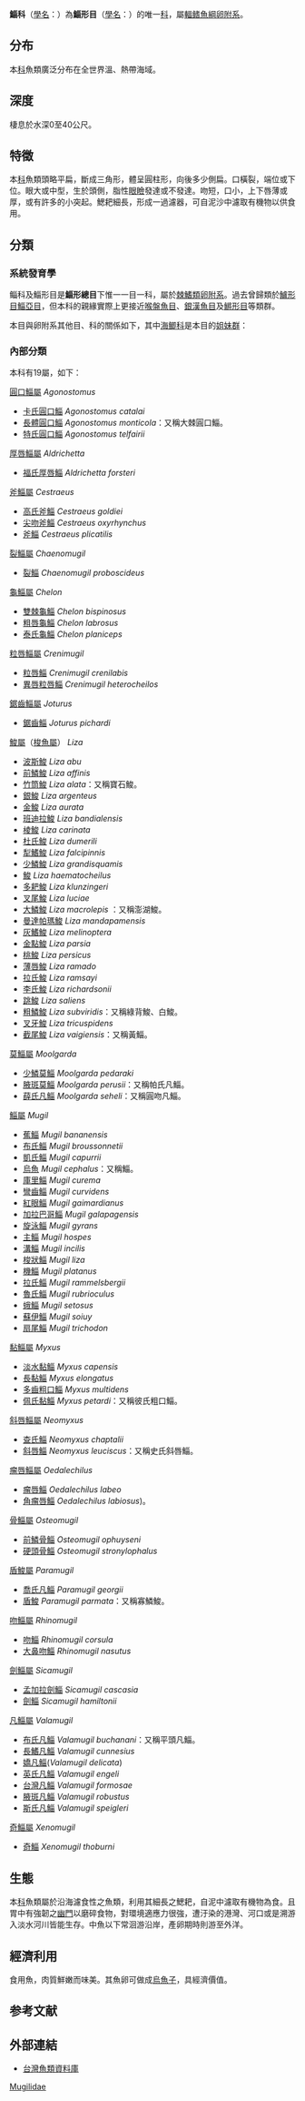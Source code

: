 {{Automatic taxobox
| fossil_range = {{fossilrange|渐新世|现今}}
| image = Mugil cephalus.jpg
| image_caption = [[烏魚|烏魚]]（''Mugil cephalus''）
| display parents=5
| grandparent authority =[[Betancur-R|Betancur-R]] et al., 2013
| parent authority =[[Günther|Günther]], 1861
| taxon = Mugilidae
| authority = [[Feliks_Paweł_Jarocki|Jarocki]], 1822
| diversity = 約19個屬
| diversity link=#內部分類
| diversity ref={{r|FishBase}}
}}

'''鯔科'''（[[學名|學名]]：{{sname|Mugilidae}}）為'''鯔形目'''（[[學名|學名]]：{{sname|Mugiliformes}}）的唯一[[科_(生物)|科]]，屬[[輻鳍魚綱|輻鳍魚綱]][[卵附系|卵附系]]。{{r|Deepfin4}}

==分布==
本[[科|科]]魚類廣泛分布在全世界溫、熱帶海域。{{r|FishBase}}

==深度==
棲息於水深0至40公尺。{{r|FishBase}}

==特徵==
本[[科|科]]魚類頭略平扁，斷成三角形，體呈圓柱形，向後多少側扁。口橫裂，端位或下位。眼大或中型，生於頭側，脂性[[眼瞼|眼瞼]]發達或不發達。吻短，口小，上下唇薄或厚，或有許多的小突起。鰓耙細長，形成一過濾器，可自泥沙中濾取有機物以供食用。{{r|FishBase}}

==分類==
===系統發育學===
鲻科及鯔形目是'''鯔形總目'''下惟一一目一科，屬於[[棘鰭類|棘鰭類]][[卵附系|卵附系]]。過去曾歸類於[[鱸形目|鱸形目]][[鯔亞目|鯔亞目]]，但本科的親緣實際上更接近[[喉盤魚目|喉盤魚目]]、[[銀漢魚目|銀漢魚目]]及[[鱂形目|鱂形目]]等類群。{{r|Deepfin4}}

本目與卵附系其他目、科的關係如下，其中[[海鲫科|海鲫科]]是本目的[[姐妹群|姐妹群]]{{r|Deepfin4}}：
{{卵附系支序分類法}}

===內部分類===
本科有19屬，如下{{r|FishBase}}：
{{colbegin|3}}
;[[圓口鯔屬|圓口鯔屬]] ''Agonostomus''
*[[卡氏圓口鯔|卡氏圓口鯔]] ''Agonostomus catalai''
*[[長體圓口鯔|長體圓口鯔]] ''Agonostomus monticola''：又稱大棘圓口鯔。
*[[特氏圓口鯔|特氏圓口鯔]] ''Agonostomus telfairii''

;[[厚唇鯔屬|厚唇鯔屬]] ''Aldrichetta''
*[[福氏厚唇鯔|福氏厚唇鯔]] ''Aldrichetta forsteri''

;[[斧鯔屬|斧鯔屬]] ''Cestraeus''
*[[高氏斧鯔|高氏斧鯔]] ''Cestraeus goldiei''
*[[尖吻斧鯔|尖吻斧鯔]] ''Cestraeus oxyrhynchus''
*[[斧鯔|斧鯔]] ''Cestraeus plicatilis''

;[[裂鯔屬|裂鯔屬]] ''Chaenomugil''
*[[裂鯔|裂鯔]] ''Chaenomugil proboscideus''

;[[龜鯔屬|龜鯔屬]] ''Chelon''
*[[雙棘龜鯔|雙棘龜鯔]] ''Chelon bispinosus''
*[[粗唇龜鯔|粗唇龜鯔]] ''Chelon labrosus''
*[[泰氏龜鯔|泰氏龜鯔]] ''Chelon planiceps''

;[[粒唇鯔屬|粒唇鯔屬]] ''Crenimugil''
*[[粒唇鯔|粒唇鯔]] ''Crenimugil crenilabis''
*[[異唇粒唇鯔|異唇粒唇鯔]] ''Crenimugil heterocheilos''

;[[鋸齒鯔屬|鋸齒鯔屬]] ''Joturus''
*[[鋸齒鯔|鋸齒鯔]] ''Joturus pichardi''

;[[鮻屬|鮻屬]]（[[梭魚屬|梭魚屬]]） ''Liza''
*[[波斯鮻|波斯鮻]] ''Liza abu''
*[[前鱗鮻|前鱗鮻]] ''Liza affinis''
*[[竹筒鮻|竹筒鮻]] ''Liza alata''：又稱寶石鮻。
*[[銀鮻|銀鮻]] ''Liza argenteus''
*[[金鮻|金鮻]] ''Liza aurata''
*[[班迪拉鮻|班迪拉鮻]] ''Liza bandialensis''
*[[棱鮻|棱鮻]] ''Liza carinata''
*[[杜氏鮻|杜氏鮻]] ''Liza dumerili''
*[[犁鰭鮻|犁鰭鮻]] ''Liza falcipinnis''
*[[少鱗鮻|少鱗鮻]] ''Liza grandisquamis''
*[[鮻|鮻]] ''Liza haematocheilus''
*[[多耙鮻|多耙鮻]] ''Liza klunzingeri''
*[[叉尾鮻|叉尾鮻]] ''Liza luciae''
*[[大鱗鮻|大鱗鮻]] ''Liza macrolepis'' ：又稱澎湖鮻。
*[[曼達帕瑪鮻|曼達帕瑪鮻]] ''Liza mandapamensis''
*[[灰鰭鮻|灰鰭鮻]] ''Liza melinoptera''
*[[金點鮻|金點鮻]] ''Liza parsia''
*[[桃鮻|桃鮻]] ''Liza persicus''
*[[薄唇鮻|薄唇鮻]] ''Liza ramado''
*[[拉氏鮻|拉氏鮻]] ''Liza ramsayi''
*[[李氏鮻|李氏鮻]] ''Liza richardsonii''
*[[跳鮻|跳鮻]] ''Liza saliens''
*[[粗鱗鮻|粗鱗鮻]] ''Liza subviridis''：又稱綠背鮻、白鮻。
*[[叉牙鮻|叉牙鮻]] ''Liza tricuspidens''
*[[截尾鮻|截尾鮻]] ''Liza vaigiensis''：又稱黃鯔。

;[[莫鯔屬|莫鯔屬]] ''Moolgarda''
*[[少鱗莫鯔|少鱗莫鯔]] ''Moolgarda pedaraki''
*[[腋斑莫鯔|腋斑莫鯔]] ''Moolgarda perusii''：又稱帕氏凡鯔。
*[[薛氏凡鯔|薛氏凡鯔]] ''Moolgarda seheli''：又稱圓吻凡鯔。

;[[鯔屬|鯔屬]] ''Mugil''
*[[蕉鯔|蕉鯔]] ''Mugil bananensis''
*[[布氏鯔|布氏鯔]] ''Mugil broussonnetii''
*[[凱氏鯔|凱氏鯔]] ''Mugil capurrii''
*[[烏魚|烏魚]] ''Mugil cephalus''：又稱鯔。
*[[庫里鯔|庫里鯔]] ''Mugil curema''
*[[彎齒鯔|彎齒鯔]] ''Mugil curvidens''
*[[紅眼鯔|紅眼鯔]] ''Mugil gaimardianus''
*[[加拉巴哥鯔|加拉巴哥鯔]] ''Mugil galapagensis''
*[[旋泳鯔|旋泳鯔]] ''Mugil gyrans''
*[[主鯔|主鯔]] ''Mugil hospes''
*[[溝鯔|溝鯔]] ''Mugil incilis''
*[[梭狀鯔|梭狀鯔]] ''Mugil liza''
*[[機鯔|機鯔]] ''Mugil platanus''
*[[拉氏鯔|拉氏鯔]] ''Mugil rammelsbergii''
*[[魯氏鯔|魯氏鯔]] ''Mugil rubrioculus''
*[[蛾鯔|蛾鯔]] ''Mugil setosus''
*[[蘇伊鯔|蘇伊鯔]] ''Mugil soiuy''
*[[扇尾鯔|扇尾鯔]] ''Mugil trichodon''

;[[黏鯔屬|黏鯔屬]] ''Myxus''
*[[淡水黏鯔|淡水黏鯔]] ''Myxus capensis''
*[[長黏鯔|長黏鯔]] ''Myxus elongatus''
*[[多齒粗口鯔|多齒粗口鯔]] ''Myxus multidens''
*[[佩氏黏鯔|佩氏黏鯔]] ''Myxus petardi''：又稱彼氏粗口鯔。

;[[斜唇鯔屬|斜唇鯔屬]] ''Neomyxus''
*[[查氏鯔|查氏鯔]] ''Neomyxus chaptalii''
*[[斜唇鯔|斜唇鯔]] ''Neomyxus leuciscus''：又稱史氏斜唇鯔。

;[[瘤唇鯔屬|瘤唇鯔屬]] ''Oedalechilus''
*[[瘤唇鯔|瘤唇鯔]] ''Oedalechilus labeo''
*[[角瘤唇鯔|角瘤唇鯔]] ''Oedalechilus labiosus'')。

;[[骨鯔屬|骨鯔屬]] ''Osteomugil''
*[[前鱗骨鯔|前鱗骨鯔]] ''Osteomugil ophuyseni''
*[[硬頭骨鯔|硬頭骨鯔]] ''Osteomugil stronylophalus''

;[[盾鮻屬|盾鮻屬]] ''Paramugil''
*[[喬氏凡鯔|喬氏凡鯔]] ''Paramugil georgii''
*[[盾鮻|盾鮻]] ''Paramugil parmata''：又稱寡鱗鮻。

;[[吻鯔屬|吻鯔屬]] ''Rhinomugil''
*[[吻鯔|吻鯔]] ''Rhinomugil corsula''
*[[大鼻吻鯔|大鼻吻鯔]] ''Rhinomugil nasutus''

;[[劍鯔屬|劍鯔屬]] ''Sicamugil''
*[[孟加拉劍鯔|孟加拉劍鯔]] ''Sicamugil cascasia''
*[[劍鯔|劍鯔]] ''Sicamugil hamiltonii''

;[[凡鯔屬|凡鯔屬]] ''Valamugil''
*[[布氏凡鯔|布氏凡鯔]] ''Valamugil buchanani''：又稱平頭凡鯔。
*[[長鰭凡鯔|長鰭凡鯔]] ''Valamugil cunnesius''
*[[嬌凡鯔|嬌凡鯔]](''Valamugil delicata'')
*[[英氏凡鯔|英氏凡鯔]] ''Valamugil engeli''
*[[台灣凡鯔|台灣凡鯔]] ''Valamugil formosae''
*[[腋斑凡鯔|腋斑凡鯔]] ''Valamugil robustus''
*[[斯氏凡鯔|斯氏凡鯔]] ''Valamugil speigleri''

;[[奇鯔屬|奇鯔屬]] ''Xenomugil''
*[[奇鯔|奇鯔]] ''Xenomugil thoburni''
{{colend}}

==生態==
本[[科|科]]魚類屬於沿海濾食性之魚類，利用其細長之鰓耙，自泥中濾取有機物為食。且胃中有強韌之[[幽門|幽門]]以磨碎食物，對環境適應力很強，遭汙染的港灣、河口或是溯游入淡水河川皆能生存。中魚以下常洄游沿岸，產卵期時則游至外洋。{{r|FishBase}}

==經濟利用==
食用魚，肉質鮮嫩而味美。其魚卵可做成[[烏魚子|烏魚子]]，具經濟價值。{{r|FishBase}}

==参考文献==
{{reflist|refs=
<ref name=Deepfin4>{{Betancur-R et al., 2017}}</ref>
<ref name=FishBase>{{FishBase family|Mugilidae|March|2020}}</ref>
}}

==外部連結==
*[http://fishdb.sinica.edu.tw/ 台灣魚類資料庫] {{Wayback|url=http://fishdb.sinica.edu.tw/ |date=20160304193340 }}

{{輻鰭魚}}
{{Taxonbar|from=Q42237}}

[[Category:鯔形目|Mugilidae]]